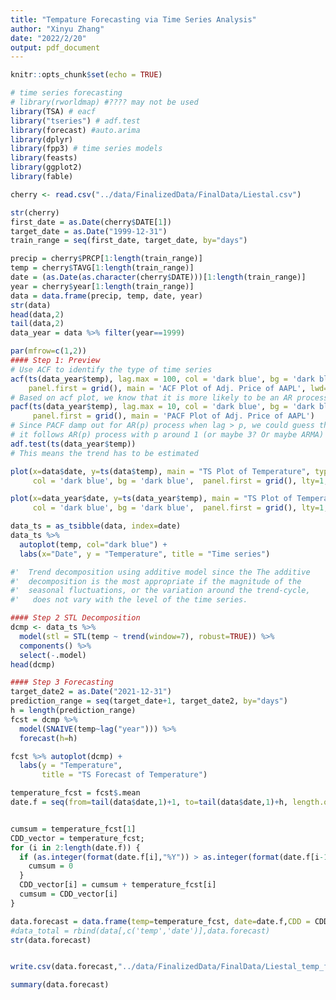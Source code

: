 ```yaml
---
title: "Tempature Forecasting via Time Series Analysis"
author: "Xinyu Zhang"
date: "2022/2/20"
output: pdf_document
---
```


```r
knitr::opts_chunk$set(echo = TRUE)

# time series forecasting
# library(rworldmap) #???? may not be used
library(TSA) # eacf
library("tseries") # adf.test
library(forecast) #auto.arima
library(dplyr)
library(fpp3) # time series models
library(feasts)
library(ggplot2)
library(fable)
```

 

```r
cherry <- read.csv("../data/FinalizedData/FinalData/Liestal.csv")

str(cherry)
first_date = as.Date(cherry$DATE[1])
target_date = as.Date("1999-12-31")
train_range = seq(first_date, target_date, by="days")

precip = cherry$PRCP[1:length(train_range)]
temp = cherry$TAVG[1:length(train_range)]
date = (as.Date(as.character(cherry$DATE)))[1:length(train_range)]
year = cherry$year[1:length(train_range)]
data = data.frame(precip, temp, date, year)
str(data)
head(data,2)
tail(data,2)
data_year = data %>% filter(year==1999)

```

```r
par(mfrow=c(1,2))
#### Step 1: Preview
# Use ACF to identify the type of time series
acf(ts(data_year$temp), lag.max = 100, col = 'dark blue', bg = 'dark blue', 
    panel.first = grid(), main = 'ACF Plot of Adj. Price of AAPL', lwd=.01)
# Based on acf plot, we know that it is more likely to be an AR process
pacf(ts(data_year$temp), lag.max = 10, col = 'dark blue', bg = 'dark blue', 
     panel.first = grid(), main = 'PACF Plot of Adj. Price of AAPL')
# Since PACF damp out for AR(p) process when lag > p, we could guess that 
# it follows AR(p) process with p around 1 (or maybe 3? Or maybe ARMA)
adf.test(ts(data_year$temp))
# This means the trend has to be estimated

plot(x=data$date, y=ts(data$temp), main = "TS Plot of Temperature", type="l",
     col = 'dark blue', bg = 'dark blue',  panel.first = grid(), lty=1, ylab="Temperature", xlab="Day")

plot(x=data_year$date, y=ts(data_year$temp), main = "TS Plot of Temperature in 2020", type="l",
     col = 'dark blue', bg = 'dark blue',  panel.first = grid(), lty=1, ylab="Temperature", xlab="Day")

data_ts = as_tsibble(data, index=date)
data_ts %>%
  autoplot(temp, col="dark blue") +
  labs(x="Date", y = "Temperature", title = "Time series")

#'  Trend decomposition using additive model since the The additive 
#'  decomposition is the most appropriate if the magnitude of the 
#'  seasonal fluctuations, or the variation around the trend-cycle,
#'   does not vary with the level of the time series.

```



```r
#### Step 2 STL Decomposition
dcmp <- data_ts %>% 
  model(stl = STL(temp ~ trend(window=7), robust=TRUE)) %>%
  components() %>%
  select(-.model)
head(dcmp)

```

```r
#### Step 3 Forecasting
target_date2 = as.Date("2021-12-31")
prediction_range = seq(target_date+1, target_date2, by="days")
h = length(prediction_range)
fcst = dcmp %>%
  model(SNAIVE(temp~lag("year"))) %>%
  forecast(h=h)

fcst %>% autoplot(dcmp) +
  labs(y = "Temperature",
       title = "TS Forecast of Temperature")

temperature_fcst = fcst$.mean
date.f = seq(from=tail(data$date,1)+1, to=tail(data$date,1)+h, length.out=h)


cumsum = temperature_fcst[1]
CDD_vector = temperature_fcst;
for (i in 2:length(date.f)) {
  if (as.integer(format(date.f[i],"%Y")) > as.integer(format(date.f[i-1],"%Y"))) {
    cumsum = 0
  }
  CDD_vector[i] = cumsum + temperature_fcst[i]
  cumsum = CDD_vector[i]
}

data.forecast = data.frame(temp=temperature_fcst, date=date.f,CDD = CDD_vector)
#data_total = rbind(data[,c('temp','date')],data.forecast)
str(data.forecast)


write.csv(data.forecast,"../data/FinalizedData/FinalData/Liestal_temp_forecast_2000_2021.csv")

summary(data.forecast)

```

